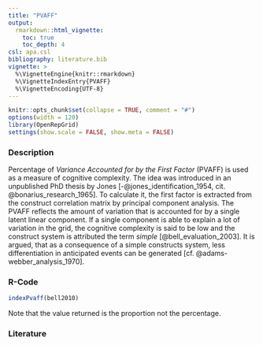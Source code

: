 ```yaml
---
title: "PVAFF"
output: 
  rmarkdown::html_vignette:
    toc: true
    toc_depth: 4
csl: apa.csl
bibliography: literature.bib
vignette: >
  %\VignetteEngine{knitr::rmarkdown}
  %\VignetteIndexEntry{PVAFF}
  %\VignetteEncoding{UTF-8}
---
```


```r
knitr::opts_chunk$set(collapse = TRUE, comment = "#")
options(width = 120)
library(OpenRepGrid)
settings(show.scale = FALSE, show.meta = FALSE)
```


### Description

Percentage of *Variance Accounted for by the First Factor* (PVAFF) is used as a measure of cognitive complexity. The idea was introduced in an unpublished PhD thesis by Jones [-@jones_identification_1954, cit. @bonarius_research_1965]. To calculate it, the first factor is extracted from the construct correlation matrix by principal component analysis. The PVAFF reflects the amount of variation that is accounted for by a single latent linear component. If a single component is able to explain a lot of variation in the grid, the cognitive complexity is said to be low and the construct system is attributed the term *simple* [@bell_evaluation_2003]. It is argued, that as a consequence of a simple constructs system, less differentiation in anticipated events can be generated [cf. @adams-webber_analysis_1970].


### R-Code

```r
indexPvaff(bell2010)
```

Note that the value returned is the proportion not the percentage.

### Literature

<!-- OLD LITERATURE
Adams-Webber, J. R. (1970). An analysis of the discriminant validity of several repertory grid indices. British Journal of Psychology, 61(1), 83-90.
Bell, R. C. (2003). An evaluation of indices used to represent construct structure. In G. Chiari & M. L. Nuzzo (Eds.), Psychological Constructivism and the Social World (pp. 297-305). Milan: FrancoAngeli.
Bonarius, J. C. J. (1965). Research in the personal construct theory of George A. Kelly: role construct repertory test and basic theory. In B. A. Maher (Ed.), Progress in experimental personality research (Vol. 2). New York: Academic Press.
James, R. E. (1954). Identification in terms of personal constructs (Unpublished doctoral thesis). Ohio State University, Columbus, OH.
-->
